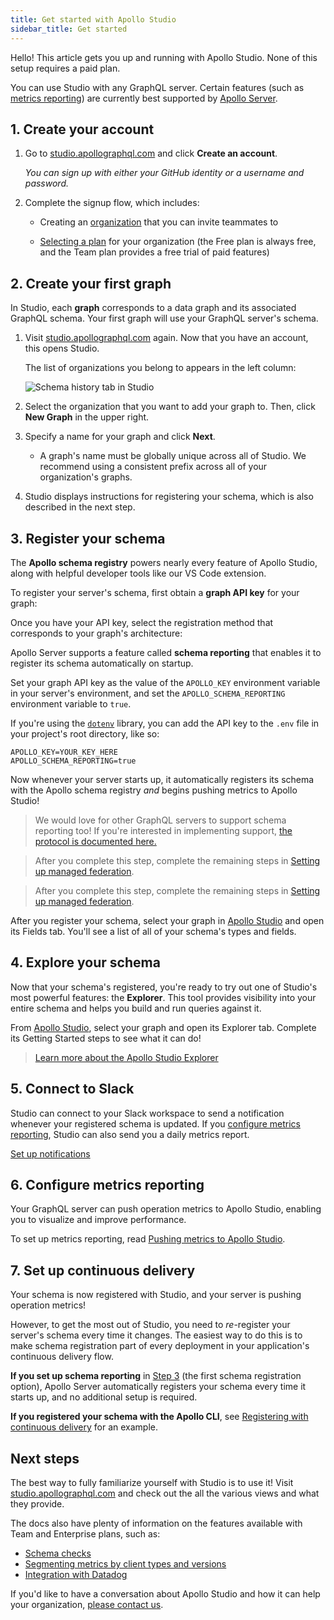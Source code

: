```yaml
---
title: Get started with Apollo Studio
sidebar_title: Get started
---
```



Hello! This article gets you up and running with Apollo Studio. None of this setup requires a paid plan.

You can use Studio with any GraphQL server. Certain features (such as [metrics reporting](setup-analytics/)) are currently best supported by [Apollo Server](https://www.apollographql.com/docs/apollo-server/).

## 1. Create your account

1. Go to [studio.apollographql.com](https://studio.apollographql.com/) and click **Create an account**.

    _You can sign up with either your GitHub identity or a username and password._

2. Complete the signup flow, which includes:

    * Creating an [organization](./org/organizations/) that you can invite teammates to

    * [Selecting a plan](https://www.apollographql.com/pricing/) for your organization (the Free plan is always free, and the Team plan provides a free trial of paid features)

## 2. Create your first graph

In Studio, each **graph** corresponds to a data graph and its associated GraphQL schema. Your first graph will use your GraphQL server's schema.

1. Visit [studio.apollographql.com](https://studio.apollographql.com/) again. Now that you have an account, this opens Studio.

    The list of organizations you belong to appears in the left column:

    <img src="./img//organization-list.png" class="screenshot" alt="Schema history tab in Studio"></img>

2. Select the organization that you want to add your graph to. Then, click **New Graph** in the upper right.

3. Specify a name for your graph and click **Next**.

    * A graph's name must be globally unique across all of Studio. We recommend using a consistent prefix across all of your organization's graphs.

4. Studio displays instructions for registering your schema, which is also described in the next step.

## 3. Register your schema

The **Apollo schema registry** powers nearly every feature of Apollo Studio, along with helpful developer tools like our VS Code extension.

To register your server's schema, first obtain a **graph API key** for your graph:

  <ObtainGraphApiKey />

Once you have your API key, select the registration method that corresponds  to your graph's architecture:

<ExpansionPanel title="Apollo Server WITHOUT Apollo Federation">

Apollo Server supports a feature called **schema reporting** that enables it to register its schema automatically on startup.

Set your graph API key as the value of the `APOLLO_KEY` environment variable in your server's environment, and set the `APOLLO_SCHEMA_REPORTING` environment variable to `true`.

If you're using the [`dotenv`](https://www.npmjs.com/package/dotenv) library, you can add the API key to the `.env` file in your project's root directory, like so:

```none:title=.env
APOLLO_KEY=YOUR_KEY_HERE
APOLLO_SCHEMA_REPORTING=true
```


Now whenever your server starts up, it automatically registers its schema with the Apollo schema registry _and_ begins pushing metrics to Apollo Studio!

> We would love for other GraphQL servers to support schema reporting too! If you're interested in implementing support, [the protocol is documented here.](./schema/schema-reporting-protocol/)

</ExpansionPanel>

<ExpansionPanel title="Another GraphQL server WITHOUT Apollo Federation">

  <RegisterCli />

</ExpansionPanel>

<ExpansionPanel title="Any GraphQL server WITH Apollo Federation">

> After you complete this step, complete the remaining steps in [Setting up managed federation](https://www.apollographql.com/docs/federation/managed-federation/setup/).

  <RegisterFederatedCli />

> After you complete this step, complete the remaining steps in [Setting up managed federation](https://www.apollographql.com/docs/federation/managed-federation/setup/).

</ExpansionPanel>

After you register your schema, select your graph in [Apollo Studio](https://studio.apollographql.com/) and open its Fields tab. You'll see a list of all of your schema's types and fields.

## 4. Explore your schema

Now that your schema's registered, you're ready to try out one of Studio's most powerful features: the **Explorer**. This tool provides visibility into your entire schema and helps you build and run queries against it.

From [Apollo Studio](https://studio.apollographql.com/), select your graph and open its Explorer tab. Complete its Getting Started steps to see what it can do!

> [Learn more about the Apollo Studio Explorer](./explorer/)

## 5. Connect to Slack

Studio can connect to your Slack workspace to send a notification whenever your registered schema is updated. If you [configure metrics reporting](#6-configure-metrics-reporting), Studio can also send you a daily metrics report.

[Set up notifications](./notification-setup/)

## 6. Configure metrics reporting

Your GraphQL server can push operation metrics to Apollo Studio, enabling you to visualize and improve performance.

To set up metrics reporting, read [Pushing metrics to Apollo Studio](./setup-analytics/).

## 7. Set up continuous delivery

Your schema is now registered with Studio, and your server is pushing operation metrics!

However, to get the most out of Studio, you need to _re_-register your server's schema every time it changes. The easiest way to do this is to make schema registration part of every deployment in your application's continuous delivery flow.

**If you set up schema reporting** in [Step 3](#3-register-your-schema) (the first schema registration option), Apollo Server automatically registers your schema every time it starts up, and no additional setup is required.

**If you registered your schema with the Apollo CLI**, see [Registering with continuous delivery](./schema/cli-registration/#registering-with-continuous-delivery) for an example.

## Next steps

The best way to fully familiarize yourself with Studio is to use it! Visit [studio.apollographql.com](https://studio.apollographql.com/) and check out the all the various views and what they provide.

The docs also have plenty of information on the features available with Team and Enterprise plans, such as:

* [Schema checks](schema-checks)
* [Segmenting metrics by client types and versions](client-awareness)
* [Integration with Datadog](datadog-integration)

If you'd like to have a conversation about Apollo Studio and how it can help your organization, [please contact us](https://www.apollographql.com/contact-sales).
